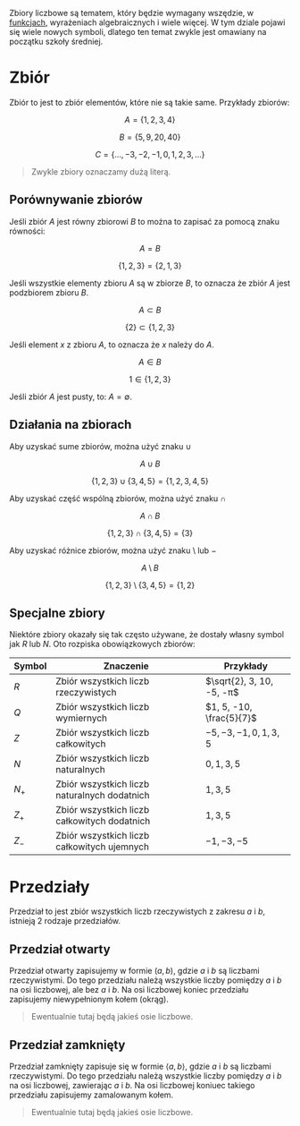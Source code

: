 Zbiory liczbowe są tematem, który będzie wymagany wszędzie, w [funkcjach](/tags/funkcje/), wyrażeniach algebraicznych i wiele więcej. W tym dziale pojawi się wiele nowych symboli, dlatego ten temat zwykle jest omawiany na początku szkoły średniej.

# Zbiór

Zbiór to jest to zbiór elementów, które nie są takie same. Przykłady zbiorów:

$$A = \{1,2,3,4\} $$

$$B = \{5, 9, 20, 40\} $$

$$C = \{\dots, -3, -2, -1, 0, 1, 2, 3, \dots\} $$

> Zwykle zbiory oznaczamy dużą literą.

## Porównywanie zbiorów

Jeśli zbiór $A$ jest równy zbiorowi $B$ to można to zapisać za pomocą znaku równości:

$$A = B$$

$$\{1, 2, 3\} = \{2, 1, 3\}$$

Jeśli wszystkie elementy zbioru $A$ są w zbiorze $B$, to oznacza że zbiór $A$ jest podzbiorem zbioru $B$.

$$A \subset B$$

$$\{2\} \subset \{1, 2, 3\}$$

Jeśli element $x$ z zbioru $A$, to oznacza że $x$ należy do $A$.

$$A \in B$$

$$1 \in \{1, 2, 3\}$$

Jeśli zbiór $A$ jest pusty, to: $A = \emptyset$.

## Działania na zbiorach

Aby uzyskać sume zbiorów, można użyć znaku $\cup$

$$A \cup B$$

$$\{1, 2, 3\} \cup \{3, 4, 5\} = \{1, 2, 3, 4, 5\}$$

Aby uzyskać część wspólną zbiorów, można użyć znaku $\cap$

$$A \cap B$$

$$\{1, 2, 3\} \cap \{3, 4, 5\} = \{3\}$$

Aby uzyskać różnice zbiorów, można użyć znaku $\setminus$ lub $-$

$$A \setminus B$$

$$\{1, 2, 3\} \setminus \{3, 4, 5\} = \{1, 2\}$$

## Specjalne zbiory

Niektóre zbiory okazały się tak często używane, że dostały własny symbol jak $R$ lub $N$. Oto rozpiska obowiązkowych zbiorów:

Symbol|Znaczenie|Przykłady
---|---|---
$R$|Zbiór wszystkich liczb rzeczywistych|$\sqrt{2}, 3, 10, -5, -π$
$Q$|Zbiór wszystkich liczb wymiernych|$1, 5, -10, \frac{5}{7}$
$Z$|Zbiór wszystkich liczb całkowitych|$-5, -3, -1, 0, 1, 3, 5$
$N$|Zbiór wszystkich liczb naturalnych|$0, 1, 3, 5$
$N_+$|Zbiór wszystkich liczb naturalnych dodatnich|$1, 3, 5$
$Z_+$|Zbiór wszystkich liczb całkowitych dodatnich|$1, 3, 5$
$Z_-$|Zbiór wszystkich liczb całkowitych ujemnych|$-1, -3, -5$

# Przedziały

Przedział to jest zbiór wszystkich liczb rzeczywistych z zakresu $a$ i $b$, istnieją 2 rodzaje przedziałów.

## Przedział otwarty

Przedział otwarty zapisujemy w formie $\lparen a, b\rparen$, gdzie $a$ i $b$ są liczbami rzeczywistymi. Do tego przedziału należą wszystkie liczby pomiędzy $a$ i $b$ na osi liczbowej, ale bez $a$ i $b$. Na osi liczbowej koniec przedziału zapisujemy niewypełnionym kołem (okrąg).

> Ewentualnie tutaj będą jakieś osie liczbowe.

## Przedział zamknięty

Przedział zamknięty zapisuje się w formie $\langle a, b\rangle$, gdzie $a$ i $b$ są liczbami rzeczywistymi. Do tego przedziału należą wszystkie liczby pomiędzy $a$ i $b$ na osi liczbowej, zawierając $a$ i $b$. Na osi liczbowej koniuec takiego przedziału zapisujemy zamalowanym kołem.

> Ewentualnie tutaj będą jakieś osie liczbowe.
